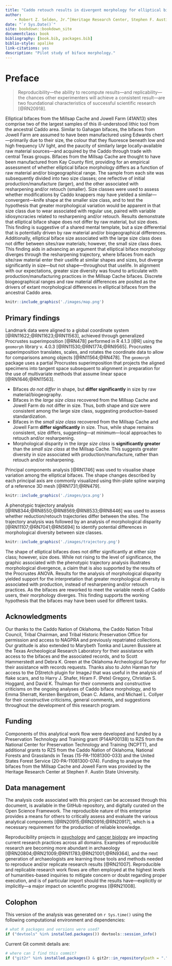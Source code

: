 ```yaml
--- 
title: "Caddo retouch results in divergent morphology for elliptical bifaces from sites in the American Southeast"
author:
    - Robert Z. Selden, Jr.^[Heritage Research Center, Stephen F. Austin State University; Department of Biology, Stephen F. Austin State University; and Cultural Heritage Department, Jean Monnet University, zselden@sfasu.edu] and John E. Dockall^[Stantec, Inc.]
date: "`r Sys.Date()`"
site: bookdown::bookdown_site
documentclass: book
bibliography: [book.bib, packages.bib]
biblio-style: apalike
link-citations: yes
description: "Pilot study of biface morphology."
---
```


# Preface {-}

>Reproducibility---the ability to recompute results---and replicability---the chances other experimenters will achieve a consistent result---are two foundational characteristics of successful scientific research [@RN20918].

Elliptical bifaces from the Millsap Cache and Jowell Farm (41AN13) sites comprise two of the largest samples of this ill-understood lithic tool from the ancestral Caddo area. Similar to Gahagan bifaces, the bifaces from Jowell Farm are assumed to have been manufactured using Edwards chert---primarily due to their size, the colour that they fluoresce beneath low and high frequency UV light, and the paucity of similarly large locally-available raw material sources---and acquired by the Caddo through trade with central Texas groups. Bifaces from the Millsap Cache are thought to have been manufactured from Kay County flint, providing for an empirical assessment of whether elliptical biface morphology differs as a function of raw material and/or biogeographical range. The sample from each site was subsequently divided into two size classes; one reflective of initial production/manufacture (larger), and the other associated with resharpening and/or retouch (smaller). Size classes were used to assess whether modifications by Caddo knappers may have yielded a similar---convergent---knife shape at the smaller size class, and to test the hypothesis that greater morphological variation would be apparent in that size class due to wear associated with regular use, paired with variable idiosyncracies related to resharpening and/or retouch. Results demonstrate that elliptical biface shape does not differ by raw material, but size does. This finding is suggestive of a shared mental template, but a size differential that is potentially driven by raw material and/or biogeographical differences. Additionally, elliptical biface size associated with the large size class does not differ between sites/raw materials; however, the small size class does. This finding aids in advancing an argument that elliptical biface morphology diverges through the resharpening trajectory, where bifaces from each site/raw material enter their uselife at similar shapes and sizes, but diverge significantly in size---but not shape---throughout that uselife. In alignment with our expectations, greater size diversity was found to articulate with production/manufacturing practices in the Millsap Cache bifaces. Discrete biogeographical ranges and raw material differences are posited as the drivers of extant morphological differences in elliptical bifaces from the ancestral Caddo area.

```r

knitr::include_graphics('./images/map.png')
```

## Primary findings

Landmark data were aligned to a global coordinate system [@RN11622;@RN11623;@RN11563], achieved through generalized Procrustes superimposition [@RN478] performed in R 4.1.3 [@R] using the `geomorph` library v. 4.0.3 [@RN11530;@RN1774;@RN9565]. Procrustes superimposition translates, scales, and rotates the coordinate data to allow for comparisons among objects [@RN11564;@RN478]. The `geomorph` package uses a partial Procrustes superimposition that projects the aligned specimens into tangent space subsequent to alignment in preparation for the use of multivariate methods that assume linear space [@RN1646;@RN11563]. 

  -   Bifaces _do not differ_ in shape, but **differ significantly** in size by raw material/biogeography.
  -   Bifaces in the _large size class_ recovered from the Millsap Cache and Jowell Farm do not differ in size. Thus, both shape and size were consistent among the large size class, suggesting production-based standardization.
  -   Bifaces in the _small size class_ recovered from the Millsap Cache and Jowell Farm **differ significantly** in size. Thus, while shape remains consistent, size differs, suggesting---at minimum---local approaches to retouch and/or resharpening.
  -   Morphological disparity in the _large size class_ is **significantly greater** than the _small size class_ at the Millsap Cache. This suggests greater diversity in size associated with production/manufacture, rather than retouch and/or resharpening.

Principal components analysis [@RN1746] was used to visualise shape variation among the elliptical bifaces. The shape changes described by each principal axis are commonly visualized using thin-plate spline warping of a reference 3D mesh [@RN1731;@RN479].

```r
knitr::include_graphics('./images/pca.png')
```

A phenotypic trajectory analysis [@RN8344;@RN8550;@RN8569;@RN8533;@RN8446] was used to assess whether reduction/retouch trajectories differ between the sites. The trajectory analysis was followed by an analysis of morphological disparity [@RN11107;@RN7041;@RN5694] to identify potential differences in morphological diversity between size classes.

```r
knitr::include_graphics('./images/trajectory.png')
```

The shape of elliptical bifaces does not differ significantly at either size class; however, size does. While not rising to the level of significance, the graphic associated with the phenotypic trajectory analysis illustrates morphological divergence, a claim that is also supported by the results of the Procrustes ANOVA. Results for the analysis of morphological disparity yielded support for the interpretation that greater morphological diversity is associated with production, instead of resharpening and/or retouch practices. As the bifaces are reworked to meet the variable needs of Caddo users, their morphology diverges. This finding supports the working hypothesis that the bifaces may have been used for different tasks.

## Acknowledgments

Our thanks to the Caddo Nation of Oklahoma, the Caddo Nation Tribal Council, Tribal Chairman, and Tribal Historic Preservation Office for permission and access to NAGPRA and previously repatriated collections. Our gratitude is also extended to Marybeth Tomka and Lauren Bussiere at the Texas Archeological Research Laboratory for their assistance with access to the bifaces and the associated records, and to Scott Hammerstedt and Debra K. Green at the Oklahoma Archeological Survey for their assistance with records requests. Thanks also to John Harman for access to the DStretch plugin for ImageJ that was useful in the analysis of flake scars, and to Harry J. Shafer, Hiram F. (Pete) Gregory, Christian S. Hoggard, and David K. Thulman for their comments and constructive criticisms on the ongoing analyses of Caddo biface morphology, and to Emma Sherratt, Kersten Bergstrom, Dean C. Adams, and Michael L. Collyer for their constructive criticisms, general comments, and suggestions throughout the development of this research program.

## Funding

Components of this analytical work flow were developed and funded by a Preservation Technology and Training grant (P14AP00138) to RZS from the National Center for Preservation Technology and Training (NCPTT), and additional grants to RZS from the Caddo Nation of Oklahoma, National Forests and Grasslands in Texas (15-PA-11081300-033) and the United States Forest Service (20-PA-11081300-074). Funding to analyse the bifaces from the Millsap Cache and Jowell Farm was provided by the Heritage Research Center at Stephen F. Austin State University.

## Data management

The analysis code associated with this project can be accessed through this document, is available in the GitHub repository, and digitally curated on the Open Science Framework. The reproducible nature of this enterprise provides a means for others to critically assess and evaluate the various analytical components [@RN20915;@RN20916;@RN20917], which is a necessary requirement for the production of reliable knowledge.

Reproducibility projects in [psychology](https://osf.io/ezcuj/) and [cancer biology](https://www.cos.io/rpcb) are impacting current research practices across all domains. Examples of reproducible research are becoming more abundant in archaeology [@RN20804;@RN21009;@RN11783;@RN21001;@RN9364], and the next generation of archaeologists are learning those tools and methods needed to reproduce and/or replicate research results [@RN21007]. Reproducible and replicable research work flows are often employed at the highest levels of humanities-based inquiries to mitigate concern or doubt regarding proper execution, and is of particular import should the results have---explicitly or implicitly---a major impact on scientific progress [@RN21008].

## Colophon

This version of the analysis was generated on `r Sys.time()` using the following computational environment and dependencies: 

```r
# what R packages and versions were used?
if ("devtools" %in% installed.packages()) devtools::session_info()
```

Current Git commit details are:

```r
# where can I find this commit? 
if ("git2r" %in% installed.packages() & git2r::in_repository(path = ".")) git2r::repository(here::here())  
```
